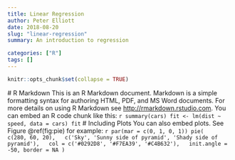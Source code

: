 ```yaml
---
title: Linear Regression
author: Peter Elliott
date: 2018-08-20
slug: "linear-regression"
summary: An introduction to regression

categories: ["R"]
tags: []
---
```

 ```r
knitr::opts_chunk$set(collapse = TRUE)
```
 # R Markdown
 This is an R Markdown document. Markdown is a simple formatting syntax for authoring HTML, PDF, and MS Word documents. For more details on using R Markdown see <http://rmarkdown.rstudio.com>.
 You can embed an R code chunk like this:
 ```r
summary(cars)
fit <- lm(dist ~ speed, data = cars)
fit
```
 # Including Plots
 You can also embed plots. See Figure \@ref(fig:pie) for example:
 ```r
par(mar = c(0, 1, 0, 1))
pie(
  c(280, 60, 20),
  c('Sky', 'Sunny side of pyramid', 'Shady side of pyramid'),
  col = c('#0292D8', '#F7EA39', '#C4B632'),
  init.angle = -50, border = NA
)
```
